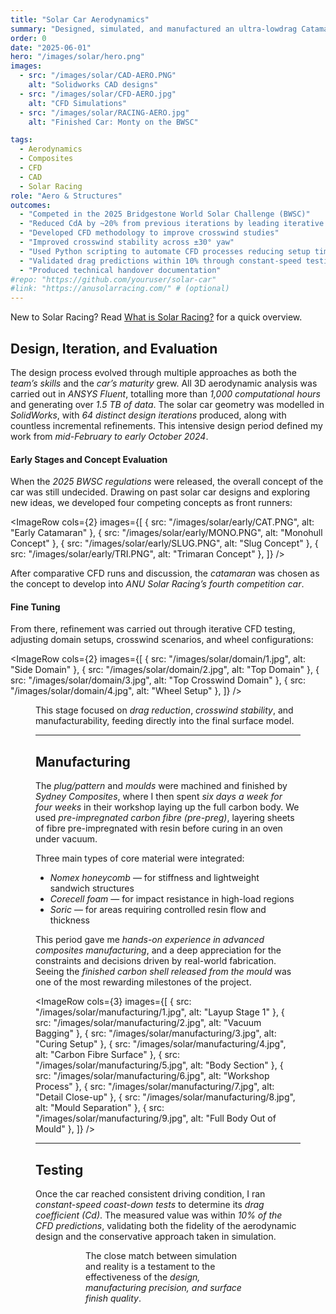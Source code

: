 ```yaml
---
title: "Solar Car Aerodynamics"
summary: "Designed, simulated, and manufactured an ultra-lowdrag Catamaran-style solar car body using SolidWorks CAD, ANSYS Fluent and Carbon-fibre composites."
order: 0
date: "2025-06-01"
hero: "/images/solar/hero.png"
images:
  - src: "/images/solar/CAD-AERO.PNG"
    alt: "Solidworks CAD designs"
  - src: "/images/solar/CFD-AERO.jpg"
    alt: "CFD Simulations"
  - src: "/images/solar/RACING-AERO.jpg"
    alt: "Finished Car: Monty on the BWSC"

tags:
  - Aerodynamics
  - Composites
  - CFD
  - CAD
  - Solar Racing
role: "Aero & Structures"
outcomes:
  - "Competed in the 2025 Bridgestone World Solar Challenge (BWSC)"
  - "Reduced CdA by ~20% from previous iterations by leading iterative ANSYS Fluent CFD simulations and optimisation,"
  - "Developed CFD methodology to improve crosswind studies"
  - "Improved crosswind stability across ±30° yaw"
  - "Used Python scripting to automate CFD processes reducing setup time and increasing consitancy of results."
  - "Validated drag predictions within 10% through constant-speed testing."
  - "Produced technical handover documentation"
#repo: "https://github.com/youruser/solar-car"
#link: "https://anusolarracing.com/" # (optional)
---
```



New to Solar Racing? Read [What is Solar Racing?](/solar-racing/) for a quick overview.

## Design, Iteration, and Evaluation

The design process evolved through multiple approaches as both the _team’s skills_ and the _car’s maturity_ grew. All 3D aerodynamic analysis was carried out in _ANSYS Fluent_, totalling more than _1,000 computational hours_ and generating over _1.5 TB of data_. The solar car geometry was modelled in _SolidWorks_, with _64 distinct design iterations_ produced, along with countless incremental refinements. This intensive design period defined my work from _mid-February to early October 2024_.

#### Early Stages and Concept Evaluation

When the _2025 BWSC regulations_ were released, the overall concept of the car was still undecided. Drawing on past solar car designs and exploring new ideas, we developed four competing concepts as front runners:

<ImageRow
  cols={2}
  images={[
    { src: "/images/solar/early/CAT.PNG", alt: "Early Catamaran" },
    { src: "/images/solar/early/MONO.PNG", alt: "Monohull Concept" },
    { src: "/images/solar/early/SLUG.PNG", alt: "Slug Concept" },
    { src: "/images/solar/early/TRI.PNG", alt: "Trimaran Concept" },
  ]}
/>

After comparative CFD runs and discussion, the _catamaran_ was chosen as the concept to develop into _ANU Solar Racing’s fourth competition car_.

#### Fine Tuning

From there, refinement was carried out through iterative CFD testing, adjusting domain setups, crosswind scenarios, and wheel configurations:

<ImageRow
  cols={2}
  images={[
    { src: "/images/solar/domain/1.jpg", alt: "Side Domain" },
    { src: "/images/solar/domain/2.jpg", alt: "Top Domain" },
    { src: "/images/solar/domain/3.jpg", alt: "Top Crosswind Domain" },
    { src: "/images/solar/domain/4.jpg", alt: "Wheel Setup" },
  ]}
/>

<Figure
  src="/images/solar/slices.PNG"
  alt="CFD Pressure Slices"
  maxWidth="720px"
/>

This stage focused on _drag reduction_, _crosswind stability_, and manufacturability, feeding directly into the final surface model.

---

## Manufacturing

The _plug/pattern_ and _moulds_ were machined and finished by _Sydney Composites_, where I then spent _six days a week for four weeks_ in their workshop laying up the full carbon body. We used _pre-impregnated carbon fibre (pre-preg)_, layering sheets of fibre pre-impregnated with resin before curing in an oven under vacuum.

Three main types of core material were integrated:

- _Nomex honeycomb_ — for stiffness and lightweight sandwich structures
- _Corecell foam_ — for impact resistance in high-load regions
- _Soric_ — for areas requiring controlled resin flow and thickness

This period gave me _hands-on experience in advanced composites manufacturing_, and a deep appreciation for the constraints and decisions driven by real-world fabrication. Seeing the _finished carbon shell released from the mould_ was one of the most rewarding milestones of the project.

<ImageRow
  cols={3}
  images={[
    { src: "/images/solar/manufacturing/1.jpg", alt: "Layup Stage 1" },
    { src: "/images/solar/manufacturing/2.jpg", alt: "Vacuum Bagging" },
    { src: "/images/solar/manufacturing/3.jpg", alt: "Curing Setup" },
    { src: "/images/solar/manufacturing/4.jpg", alt: "Carbon Fibre Surface" },
    { src: "/images/solar/manufacturing/5.jpg", alt: "Body Section" },
    { src: "/images/solar/manufacturing/6.jpg", alt: "Workshop Process" },
    { src: "/images/solar/manufacturing/7.jpg", alt: "Detail Close-up" },
    { src: "/images/solar/manufacturing/8.jpg", alt: "Mould Separation" },
    { src: "/images/solar/manufacturing/9.jpg", alt: "Full Body Out of Mould" },
  ]}
/>

---

## Testing

Once the car reached consistent driving condition, I ran _constant-speed coast-down tests_ to determine its _drag coefficient (Cd)_. The measured value was within _10% of the CFD predictions_, validating both the fidelity of the aerodynamic design and the conservative approach taken in simulation.

<Figure
  src="/images/solar/hero.png"
  alt="Completed Solar Car – Top View"
  maxWidth="720px"
/>
<Figure
  src="/images/solar/testing.jpg"
  alt="On-track Testing"
  maxWidth="720px"
/>

The close match between simulation and reality is a testament to the effectiveness of the _design, manufacturing precision, and surface finish quality_.
